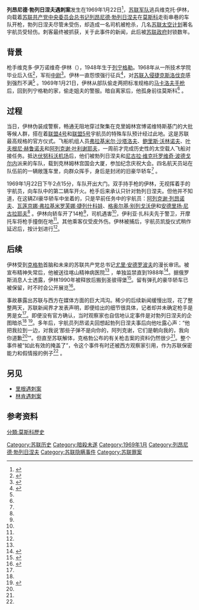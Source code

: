 {{noteta
|G1=People
}}
{{LeonidBrezhnevSegmentsUnderInfoBox}}
'''列昂尼德·勃列日涅夫遇刺案'''发生在1969年1月22日<ref name=NYT690124>{{cite news|title=Gunman Attacks Car in Kremlin, 2 Wounded|accessdate=2011-04-29|newspaper=The New York Times|date=1969-01-24|url=http://select.nytimes.com/gst/abstract.html?res=F40617FD395D137A93C6AB178AD85F4D8685F9&scp=9&sq=brezhnev%20assassination%20attempt%201969&st=cse|quote=[Dateline: Moscow, 23 January] The Soviet Union disclosed today that a  man fired several shots yesterday....|archive-date=2012-11-03|archive-url=https://web.archive.org/web/20121103145026/http://select.nytimes.com/gst/abstract.html?res=F40617FD395D137A93C6AB178AD85F4D8685F9&scp=9&sq=brezhnev%20assassination%20attempt%201969&st=cse}}</ref>，[[苏联军队|苏联军队]]逃兵维克托·伊林，向载着[[苏共中央主要负责人列表|苏联共产党中央委员会总书记]][[列昂尼德·伊里奇·勃列日涅夫|列昂尼德·勃列日涅夫]]在[[莫斯科|莫斯科]]走街串巷的车队开枪，勃列日涅夫尽管未受伤，却造成一名司机被枪杀，几名[[苏联太空计划|苏联太空计划]]著名宇航员受轻伤。刺客最终被抓获，关于此事件的新闻，此后被[[苏联政府|苏联政府]]封锁数年。

== 背景 ==
枪手维克多·伊万诺维奇·伊林（{{lang-ru|Виктор Иванович Ильин}}），1948年生于[[列宁格勒|列宁格勒]]。1968年从一所技术学院毕业后入伍<ref name=Zubok297>{{cite book|last=Zubok|first=Vladislav M.|title=Zhivago's Children: The Last Russian Intelligentsia |year=2009 |publisher=Harvard University Press |location=Cambridge |isbn=0-674-03344-2 |pages=297 |url=http://books.google.com/books?id=j8rxUKEXVHYC&lpg=PA297&ots=rYhcO4vSXB&dq=%22viktor%20ilyin%22%20%2Bbrezhnev&pg=PA297#v=onepage&q&f=false |quote= }}</ref>，军衔[[中尉|中尉]]<ref name=Albats191>{{cite book|last=Albats|first=Yevgenia |title=KGB: State Within a State |year=1995 |publisher=I.B. Tauris |location=London |isbn=1-85043-995-8 |pages=191 |url=http://books.google.com/books?id=zeYEhcHWjEUC&lpg=PA191&ots=Gs2cVN2_D8&dq=%22viktor%20ilyin%22%20%2Bbrezhnev&pg=PP1#v=onepage&q&f=false |quote= }}</ref>。伊林一直怨恨强行征兵<ref name=French278>{{cite book|last=French|first=Francis |authorlink=Francis French |author2=Burgess, Colin |title=In the Shadow of the Moon: A Challenging Journey to Tranquility, 1965-1969 |year=2007 |publisher=University of Nebraska Press |location=Lincoln, NE |isbn=0-8032-1128-7 |pages=277–278 |url=http://books.google.com/books?id=y_16I8NzSjEC&lpg=PA277&ots=lHLvx-QdPB&dq=%22viktor%20ilyin%22%20%2Bbrezhnev&pg=PP1#v=onepage&q&f=false |quote=[Alexey Leonov said] He [Ilyin] was angry because he had been conscripted....}}</ref>，对[[華約入侵捷克斯洛伐克|苏联入侵捷克斯洛伐克]]感到强烈不满<ref name=Zubok297 /><!--quote="The Prague Spring and the Soviet invasion of Czechoslovakia radicalized his thinking."-->。1969年1月21日，伊林从部队偷走两把标准规格的[[马卡洛夫手枪|马卡洛夫手枪]]后，回到列宁格勒的家，偷走姐夫的警服。暗自离家后，他孤身前往莫斯科<ref name=French278 /><!--quote="...he had stolen the weapons from his barracks, then borrowed the dark blue uniform of a militia captain from his unsuspecting brother-in-law...."-->。

== 过程 ==
当日，伊林伪装成警察，畅通无阻地穿过聚集在克里姆林宫博诺维特斯基门的大批等候人群，搭在着[[联盟4号|联盟4号]]和[[联盟5号|联盟5号]]宇航员的特殊车队预计经过此地。这是苏联最高规格的官方仪式。飞船机组人员[[弗拉基米尔·沙塔洛夫|弗拉基米尔·沙塔洛夫]]、[[鲍里斯·沃林诺夫|鲍里斯·沃林诺夫]]、[[叶夫根尼·赫鲁诺夫|叶夫根尼·赫鲁诺夫]]和[[阿列克谢·叶利谢耶夫|阿列克谢·叶利谢耶夫]]，一周前才完成历史性的太空载人飞船对接任务。抵达[[伏努科沃机场|伏努科沃机场]]后，他们被勃列日涅夫和[[尼古拉·维克托罗维奇·波德戈尔内|尼古拉·维克托罗维奇·波德戈尔内]]派来的车队，载到克林姆林宫国会大厦，参加纪念庆祝大会。四名航天员站在队伍前的一辆敞篷车里，向群众挥手，身后是封闭的旧豪华轿车<ref name=NYT690124/><!--quote="The second and third cars were occupied by former astronauts and the fourth and fifth cars by close relatives of the four astronauts being honored."-->。

1969年1月22日下午2点15分，车队开出大门。双手持手枪的伊林，无视挥着手的宇航员，向车队中的第二辆车开火。枪手后来承认只针对勃列日涅夫。但他并不知道，在这辆Zil豪华轿车中坐着的，只是早前任务中的宇航员：[[阿列克谢·列昂诺夫|阿列克谢·列昂诺夫]]、[[瓦莲京娜·弗拉基米罗芙娜·捷列什科娃|瓦莲京娜·弗拉基米罗芙娜·捷列什科娃]]、[[格奥尔基·别列戈沃伊|格奥尔基·别列戈沃伊]]和[[安德里扬·格里戈里耶维奇·尼古拉耶夫|安德里扬·尼古拉耶夫]]<ref name=NYT690124/><!--quote="The shots had been fired at a car in which four other astronauts were riding. They were identified as...."-->。伊林向轿车开了14枪<ref name=French278/>，司机遇害<ref name=Zubok297/>，伊利亚·扎科夫先于警卫，开摩托车将枪手撞倒在地<ref name=Zubok297/>。其他乘客仅受皮外伤。伊林被捕后，宇航员凯旋仪式稍作延迟后，按计划进行<ref name=French278/>。

== 后续 ==
伊林受到[[克格勃|克格勃]]首脑和未来的苏联共产党总书记[[尤里·安德罗波夫|尤里·安德罗波夫]]的漫长审讯。被宣布精神失常后，他被送往喀山精神病医院<ref name=Albats191/><!--quote="Ilyin spent the next eighteen years in solitary confinement in Kazan Psychiatric Hospital...."-->，单独监禁直到1988年<ref name=NYT2011>{{Cite news |last= |first= |title=Gunman Fires Twice Close to Gorbachev at a Moscow Parade |newspaper=The New York Times |location= |pages= |date=8 November 1990 |url=http://www.nytimes.com/1990/11/08/world/gunman-fires-twice-close-to-gorbachev-at-a-moscow-parade.html?scp=1&sq=%22Viktor%20Ilyin%22&st=cse |accessdate=30 April 2011 |quote=The last time shots were known to have been fired near a Soviet leader was in January 1969, when a young army lieutenant shot at a car he thought was carrying Leonid I. Brezhnev. The officer, Viktor Ilyin, was freed from solitary confinement in 1988. |archive-date=2019-01-21 |archive-url=https://web.archive.org/web/20190121121811/https://www.nytimes.com/1990/11/08/world/gunman-fires-twice-close-to-gorbachev-at-a-moscow-parade.html?scp=1&sq=%22Viktor%20Ilyin%22&st=cse }}</ref>。据俄罗斯消息人士透露，伊林1990年被释放后搬到圣彼得堡<ref>{{Cite web |title=Shots at the Borovitsky Gate |work= |language=ru |publisher=Pereplet |date=1999 |url=http://www.pereplet.ru/space/jan69.html |accessdate=2011-04-30 |archive-date=2022-03-28 |archive-url=https://web.archive.org/web/20220328043959/http://www.pereplet.ru/space/jan69.html }}</ref>。留有弹孔的豪华轿车已被保留，时不时会公开展览<ref>{{Cite web |title=That Old Car Smell: Soviet motor nostalgia grows among Russian elite |work= |publisher=Radio Free Europe/Radio Liberty |date=2010-06-20 |url=http://www.rferl.org/content/That_Old_Car_Smell_Soviet_Motor_Nostalgia_Grows_Among_Russian_Elite/2077144.html |accessdate=2011-04-30 |quote="A recent exhibit in Moscow featured a limousine that had played a role in an assassination attempt on Soviet leader Leonid Brezhnev in 1969...." |archive-date=2016-09-11 |archive-url=https://web.archive.org/web/20160911033119/http://www.rferl.org/content/That_Old_Car_Smell_Soviet_Motor_Nostalgia_Grows_Among_Russian_Elite/2077144.html }}</ref>。

事故暴露出苏联与西方在媒体方面的巨大鸿沟。稀少的后续新闻缓慢出现，花了整整两天，苏联新闻界才发表声明，即便给出的细节很具体，记者却并未确定枪手是男是女<ref name=NYT690124/>。即便没有官方确认，当时观察家也自信地认定事件是对勃列日涅夫的企图暗杀<ref name=NYT690124/><!--quote="The presumption of Western observers here was...."--><ref name=NYT690126>{{Cite news |title=Kremlin: Then There Were Shots |author= |url=http://select.nytimes.com/gst/abstract.html?res=F40D12FC385F127A93C4AB178AD85F4D8685F9&scp=41&sq=brezhnev%20assassination%20attempt%201969&st=cse |newspaper=The New York Times |date=26 January 1969 |page= |accessdate=2011-04-30 |quote=...the assailant had no reason to fire on the astronauts, who are popular figures in the Soviet Union |archive-date=2013-10-16 |archive-url=https://web.archive.org/web/20131016232901/http://select.nytimes.com/gst/abstract.html?res=F40D12FC385F127A93C4AB178AD85F4D8685F9&scp=41&sq=brezhnev%20assassination%20attempt%201969&st=cse }}</ref>。多年后，宇航员列昂诺夫回想起勃列日涅夫事后向他吐露心声：“他把我拉到一边，对我说‘那些子弹不是向你的，阿列克谢，它们是朝向我的，我向你道歉<ref name=French278 />’”。但直至苏联解体，克格勃公布的有关枪击案的资料仍然很少<ref name=French278 />。整个事件被“如此有效的掩盖了”，令这个事件有时还被西方观察家引用，作为苏联保密能力和假情报的例子<ref name=NYT690126 /><!--quote="It is characteristic of the controlled treatment of news in the Soviet Union...."-->。

==另见==
*[[里根遇刺案|里根遇刺案]]
*[[林肯遇刺案|林肯遇刺案]]
==参考资料==
{{reflist|2}}
{{勃列日涅夫时代}}
[[Category:苏联历史|Category:苏联历史]]
[[Category:暗殺未遂|Category:暗殺未遂]]
[[Category:1969年1月|Category:1969年1月]]
[[Category:列昂尼德·勃列日涅夫|Category:列昂尼德·勃列日涅夫]]
[[Category:苏联隐瞒事件|Category:苏联隐瞒事件]]
[[Category:苏联罪案|Category:苏联罪案]]
[[分類:莫斯科歷史|分類:莫斯科歷史]]